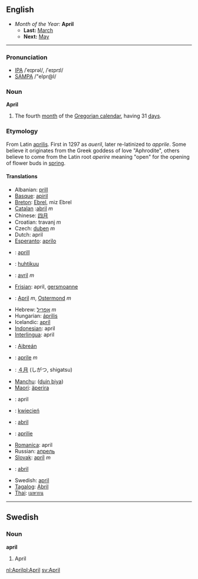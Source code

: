 ==English==
*''Month of the Year:'' '''April'''
**'''Last:''' [[March]]
**'''Next:''' [[May]]
----

===Pronunciation===
*[[w:IPA|IPA]] /ˈeɪprəl/, /ˈeɪprɪl/
*[[w:SAMPA|SAMPA]] /"eIpr@l/

===Noun===
'''April'''
#The fourth [[month]] of the [[Gregorian calendar]], having 31 [[day]]s.

===Etymology===
From Latin [[aprilis]]. First in 1297 as ''aueril'', later re-latinized to ''apprile''. Some believe it originates from the Greek goddess of love "Aphrodite", others believe to come from the Latin root ''aperire'' meaning "open" for the opening of flower buds in [[spring]]. 

====Translations====
*Albanian: [[prill]]
*[[Basque]]: [[apiril]]
*[[Breton]]: [[Ebrel]], miz Ebrel
*[[Catalan]] :[[abril]] ''m''
*Chinese: [[四月]]
*Croatian: travanj  ''m''
*Czech: [[duben]] ''m''
*Dutch: april
*[[Esperanto]]: [[aprilo]]
*{{et}}: [[aprill]]
*{{fi}}: [[huhtikuu]]
*{{fr}}: [[avril]] ''m''
*[[Frisian]]: april, [[gersmoanne]]
*{{de}}: [[April]] ''m'', [[Ostermond]] ''m''
*Hebrew: [[אפריל]] ''m''
*Hungarian: [[április]]
*Icelandic: [[apríl]]
*[[Indonesian]]: april
*[[Interlingua]]: april
*{{ga}}: [[Aibreán]]
*{{it}}: [[aprile]] ''m''
*{{ja}}: [[４月]] (しがつ, shigatsu)
*[[Manchu]]: ([[duin biya]])
*[[Maori]]: [[äperira]]
*{{no}}: april
*{{pl}}: [[kwiecień]]
*{{pt}}: [[abril]]
*{{ro}}: [[aprilie]]
*[[Romanica]]: april
*Russian: [[апрель]]
*[[Slovak]]: [[apríl]] ''m''
*{{es}}: [[abril]]
*Swedish: [[april]]
*[[Tagalog]]: [[Abril]]
*[[Thai]]: [[เมษายน]]

----

==Swedish==
===Noun===
'''april'''

#April


[[nl:April]][[pl:April]] [[sv:April]]